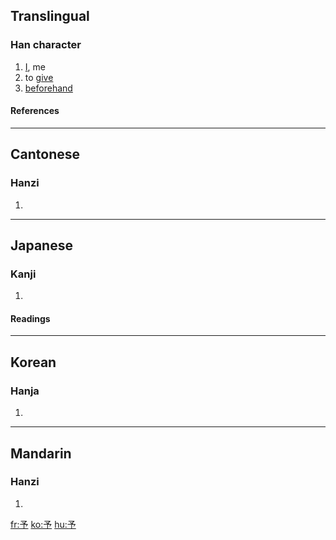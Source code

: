{{see|豫}}<!-- may be replaced by zh-forms -->

==Translingual==
===Han character===
{{Han char|rn=6|rad=亅|as=03|sn=4|four=1720<sub>2</sub>|canj=弓戈弓弓 (NINN)}}
# [[I]], me
# to [[give]]
# [[beforehand]]
====References====
{{Han ref|kx=0085.160|dkj=00231|dj=0174.060|hdz=10052.020|uh=4E88|ud=20104|bh=A4A9|bd=42153}}
----
==Cantonese==
===Hanzi===
{{yue-hanzi|jyut=|y=yu4, yu5}}
# {{defn|Cantonese}}
----
==Japanese==
===Kanji===
{{ja-kanji|grade=|rs=亅03}}
# {{defn|Japanese}}
====Readings====
{{ja-readings|on=[[よ]] (yo), [[しゃ]] (sha)|kun=[[あたえる]] (ataeru), [[あらかじめ]] (arakajime)}}
----
==Korean==
===Hanja===
{{ko-hanja|hangeul=여|rv=yeo|mr=yŏ}}
# {{defn|Korean}}
----
==Mandarin==
===Hanzi===
{{cmn-hanzi|pin=[[yú]] (yu2), [[yǔ]] (yu3)|wg=yü<sup>2</sup>, yü<sup>3</sup>}}
# {{defn|Mandarin}}

[[fr:予]]
[[ko:予]]
[[hu:予]]